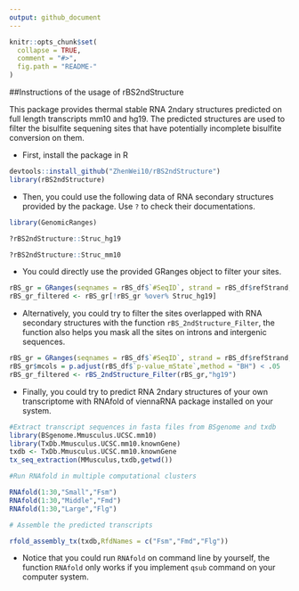 ```yaml
---
output: github_document
---
```


<!-- README.md is generated from README.Rmd. Please edit that file -->

```r
knitr::opts_chunk$set(
  collapse = TRUE,
  comment = "#>",
  fig.path = "README-"
)
```

##Instructions of the usage of rBS2ndStructure

This package provides thermal stable RNA 2ndary structures predicted on full length transcripts mm10 and hg19. The predicted structures are used to filter the bisulfite sequening sites that  have potentially incomplete bisulfite conversion on them.

- First, install the package in R

```r
devtools::install_github("ZhenWei10/rBS2ndStructure")
library(rBS2ndStructure)
```

- Then, you could use the following data of RNA secondary structures provided by the package. Use `?` to check their documentations.

```r
library(GenomicRanges)

?rBS2ndStructure::Struc_hg19

?rBS2ndStructure::Struc_mm10
```


- You could directly use the provided GRanges object to filter your sites.

```r
rBS_gr = GRanges(seqnames = rBS_df$`#SeqID`, strand = rBS_df$refStrand, ranges = IRanges(start = rBS_df$refPos, width = 1))
rBS_gr_filtered <- rBS_gr[!rBS_gr %over% Struc_hg19]
```


- Alternatively, you could try to filter the sites overlapped with RNA secondary structures with the function `rBS_2ndStructure_Filter`, the function also helps you mask all the sites on introns and intergenic sequences.

```r
rBS_gr = GRanges(seqnames = rBS_df$`#SeqID`, strand = rBS_df$refStrand, ranges = IRanges(start = rBS_df$refPos, width = 1))
rBS_gr$mcols = p.adjust(rBS_df$`p-value_mState`,method = "BH") < .05
rBS_gr_filtered <- rBS_2ndStructure_Filter(rBS_gr,"hg19")
```

- Finally, you could try to predict RNA 2ndary structures of your own transcriptome with RNAfold of viennaRNA package installed on your system.

```r
#Extract transcript sequences in fasta files from BSgenome and txdb
library(BSgenome.Mmusculus.UCSC.mm10)
library(TxDb.Mmusculus.UCSC.mm10.knownGene)
txdb <- TxDb.Mmusculus.UCSC.mm10.knownGene
tx_seq_extraction(MMusculus,txdb,getwd()) 

#Run RNAfold in multiple computational clusters 

RNAfold(1:30,"Small","Fsm") 
RNAfold(1:30,"Middle","Fmd") 
RNAfold(1:30,"Large","Flg") 

# Assemble the predicted transcripts

rfold_assembly_tx(txdb,RfdNames = c("Fsm","Fmd","Flg"))
```

- Notice that you could run `RNAfold` on command line by yourself, the function `RNAfold` only works if you implement `qsub` command on your computer system.